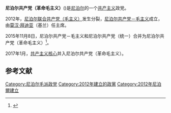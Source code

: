 {{not|尼泊尔联合共产党（毛主义）|尼泊尔共产党（毛主义） (2014年)}}
'''尼泊尔共产党（革命毛主义）'''({{lang-ne|नेपाल कम्युनिष्ट पार्टी (क्रान्तिकारी माओवादी)}})是[[尼泊尔|尼泊尔]]的一个[[共产主义|共产主义]]政党。

2012年，[[尼泊尔联合共产党（毛主义）|尼泊尔联合共产党（毛主义）]]发生分裂，[[尼泊尔共产党－毛主义|尼泊尔共产党－毛主义]]成立，由[[莫汉·拜迪亚|莫汉·拜迪亚]]（基兰）任主席。

2015年11月8日，尼泊尔共产党－毛主义和尼泊尔共产党（统一）合并为尼泊尔共产党（革命毛主义）<ref>{{Cite web|url=http://kathmandupost.ekantipur.com/news/2015-11-08/cpn-maoist-cpnunified-announce-merger.html|title=CPN-Maoist, CPN(Unified) announce merger|accessdate=|author=|date=2015-11-08|publisher=加德满都邮报|archive-date=2018-11-05|archive-url=https://web.archive.org/web/20181105160511/http://kathmandupost.ekantipur.com/news/2015-11-08/cpn-maoist-cpnunified-announce-merger.html|dead-url=no}}</ref>。

2017年1月，[[共产主义核心|共产主义核心]]并入尼泊尔共产党（革命毛主义）。

== 参考文献 ==
{{reflist}}
{{尼泊尔的共产党|nocat}}

[[Category:尼泊尔毛派政党|Category:尼泊尔毛派政党]]
[[Category:2012年建立的政黨|Category:2012年建立的政黨]]
[[Category:2012年尼泊爾建立|Category:2012年尼泊爾建立]]